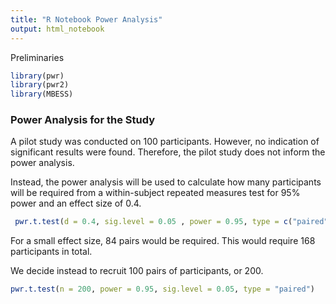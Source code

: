```yaml
---
title: "R Notebook Power Analysis"
output: html_notebook
---
```


Preliminaries

```r
library(pwr)
library(pwr2)
library(MBESS)
```


### Power Analysis for the Study

A pilot study was conducted on 100 participants. However, no indication of significant results were found. Therefore, the pilot study does not inform the power analysis. 

Instead, the power analysis will be used to calculate how many participants will be required from a within-subject repeated measures test for 95% power and an effect size of 0.4. 

```r
 pwr.t.test(d = 0.4, sig.level = 0.05 , power = 0.95, type = c("paired"))
```

For a small effect size, 84 pairs would be required. This would require 168 participants in total. 


We decide instead to recruit 100 pairs of participants, or 200. 

```r
pwr.t.test(n = 200, power = 0.95, sig.level = 0.05, type = "paired")
```



